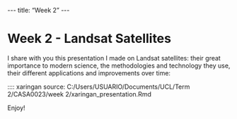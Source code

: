 \-\--
title: "Week 2"
\-\--

# Week 2 - Landsat Satellites

I share with you this presentation I made on Landsat satellites: their great importance to modern science, the methodologies and technology they use, their different applications and improvements over time:

:::: xaringan source: C:/Users/USUARIO/Documents/UCL/Term 2/CASA0023/week 2/xaringan_presentation.Rmd

Enjoy!

